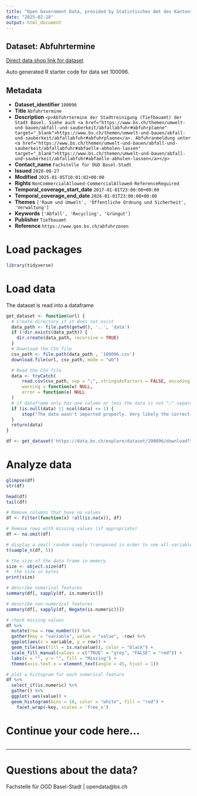 ```yaml
---
title: "Open Government Data, provided by Statistisches Amt des Kantons Basel-Stadt - Fachstelle OGD"
date: "2025-02-18"
output: html_document
---
```


## Dataset: Abfuhrtermine

[Direct data shop link for dataset](https://data.bs.ch/explore/dataset/100096)

Auto generated R starter code for data set 100096.

## Metadata

- **Dataset_identifier** `100096`
- **Title** `Abfuhrtermine`
- **Description** `<p>Abfuhrtermine der Stadtreinigung (Tiefbauamt) der Stadt Basel. Siehe auch <a href="https://www.bs.ch/themen/umwelt-und-bauen/abfall-und-sauberkeit/abfallabfuhr#abfuhrplaene" target="_blank">https://www.bs.ch/themen/umwelt-und-bauen/abfall-und-sauberkeit/abfallabfuhr#abfuhrplaene</a>. Abfuhranmeldung unter <a href="https://www.bs.ch/themen/umwelt-und-bauen/abfall-und-sauberkeit/abfallabfuhr#abfaelle-abholen-lassen" target="_blank">https://www.bs.ch/themen/umwelt-und-bauen/abfall-und-sauberkeit/abfallabfuhr#abfaelle-abholen-lassen</a></p>`
- **Contact_name** `Fachstelle für OGD Basel-Stadt`
- **Issued** `2020-08-27`
- **Modified** `2025-01-05T10:01:02+00:00`
- **Rights** `NonCommercialAllowed-CommercialAllowed-ReferenceRequired`
- **Temporal_coverage_start_date** `2017-01-01T23:00:00+00:00`
- **Temporal_coverage_end_date** `2026-01-01T23:00:00+00:00`
- **Themes** `['Raum und Umwelt', 'Öffentliche Ordnung und Sicherheit', 'Verwaltung']`
- **Keywords** `['Abfall', 'Recycling', 'Grüngut']`
- **Publisher** `Tiefbauamt`
- **Reference** `https://www.geo.bs.ch/abfuhrzonen`


# Load packages

```r

library(tidyverse)
```

# Load data

The dataset is read into a dataframe

```r
get_dataset <- function(url) {
  # Create directory if it does not exist
  data_path <- file.path(getwd(), '..', 'data')
  if (!dir.exists(data_path)) {
    dir.create(data_path, recursive = TRUE)
  }
  # Download the CSV file
  csv_path <- file.path(data_path , '100096.csv')
  download.file(url, csv_path, mode = "wb")

  # Read the CSV file
  data <- tryCatch(
      read.csv(csv_path, sep = ";", stringsAsFactors = FALSE, encoding = "UTF-8"),
      warning = function(w) NULL,
      error = function(e) NULL
  )
  # if dataframe only has one column or less the data is not ";" separated
  if (is.null(data) || ncol(data) <= 1) {
      stop("The data wasn't imported properly. Very likely the correct separator couldn't be found.\nPlease check the dataset manually and adjust the code.")
  }
  return(data)
}
```

```r

df <- get_dataset('https://data.bs.ch/explore/dataset/100096/download?format=csv&timezone=Europe%2FZurich')

```

# Analyze data

```r

glimpse(df)
str(df)

head(df)
tail(df)

```

```r
# Remove columns that have no values
df <- Filter(function(x) !all(is.na(x)), df)

# Remove rows with missing values (if appropriate)
df <- na.omit(df)
```

```r
# display a small random sample transposed in order to see all variables
t(sample_n(df, 5))
```

```r
# the size of the data frame in memory
size <- object.size(df)
#  the size in bytes
print(size)
```

```r
# describe numerical features
summary(df[, sapply(df, is.numeric)])
```

```r
# describe non-numerical features
summary(df[, sapply(df, Negate(is.numeric))])
```

```r
# check missing values
df %>%
  mutate(row = row_number()) %>%
  gather(key = "variable", value = "value", -row) %>%
  ggplot(aes(x = variable, y = row)) +
  geom_tile(aes(fill = is.na(value)), color = "black") +
  scale_fill_manual(values = c("TRUE" = "grey", "FALSE" = "red")) +
  labs(x = "", y = "", fill = "Missing") +
  theme(axis.text.x = element_text(angle = 45, hjust = 1))
```

```r
# plot a histogram for each numerical feature
df %>%
  select_if(is.numeric) %>%
  gather() %>%
  ggplot( aes(value)) +
  geom_histogram(bins = 10, color = "white", fill = "red") +
    facet_wrap(~key, scales = 'free_x')
```

# Continue your code here...

```r

```
------------------------------------------------------------------------

# Questions about the data?

Fachstelle für OGD Basel-Stadt | opendata@bs.ch
